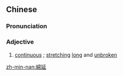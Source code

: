 {{also|绵延}}
==Chinese==
{{zh-forms|s=绵延}}

===Pronunciation===
{{zh-pron
|m=miányán
|c=min4 jin4
|mn=mî-iân
|cat=a
}}

===Adjective===
{{zh-adj}}

# [[continuous]] {{gloss|especially of mountain ranges}}; [[stretching]] [[long]] and [[unbroken]]

[[zh-min-nan:綿延]]